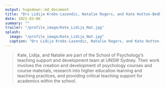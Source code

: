 ```yaml
---
output: hugodown::md_document
title: "Drs Lidija Krebs-Lazendic, Natalie Rogers, and Kate Hutton-Bedbrook"
date: 2021-03-06
summary: ""
trailer: "/profile_image/Kate_Lidija_Nat.jpg"
splash:
  image: "/profile_image/Kate_Lidija_Nat.jpg"
  caption: "Drs Lidija Krebs-Lazendic, Natalie Rogers, and Kate Hutton-Bedbrook"
---
```


> Kate, Lidija, and Natalie are part of the School of Psychology's teaching support and development team at UNSW Sydney. Their work involves the creation and development of psychology courses and course materials, research into higher education learning and teaching practices, and providing critical teaching support for academics within the school.

